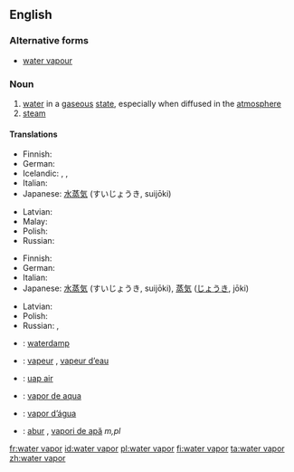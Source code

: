 ==English==

===Alternative forms===
* [[water vapour]]

===Noun===
{{wikipedia}}
{{en-noun|head=[[water]] [[vapor]]}}

# [[water]] in a [[gaseous]] [[state]], especially when diffused in the [[atmosphere]]
# [[steam]]

====Translations====
{{trans-top|water in a gaseous state}}
* Finnish: {{t-|fi|vesihöyry}}
* German: {{t+|de|Wasserdampf|m}}
* Icelandic: {{t-|is|loftraki|m}}, {{t-|is|vatnsgufa|f}}, {{t+|is|eimur|m}}
* Italian: {{t-|it|vapore acqueo|m}}
* Japanese: [[水蒸気]] (すいじょうき, suijōki)
{{trans-mid}}
* Latvian: {{t-|lv|ūdens tvaiks|m}}
* Malay: {{t-|ms|wap air}}
* Polish: {{t-|pl|para wodna|f}}
* Russian: {{t-|ru|водяной пар|m|tr=vod'anój par}}
{{trans-bottom}}

{{trans-top|steam}}
* Finnish: {{t-|fi|vesihöyry}}
* German: {{t+|de|Dampf|m}}
* Italian: {{t+|it|vapore|m}}
* Japanese: [[水蒸気]] (すいじょうき, suijōki), [[蒸気]] ([[じょうき]], jōki)
{{trans-mid}}
* Latvian: {{t-|lv|ūdens tvaiks|m}}
* Polish: {{t+|pl|para}}
* Russian: {{t-|ru|водяной пар|m|tr=vod'anój par}}, {{t+|ru|пар|m|tr=par}}
{{trans-bottom}}

{{checktrans-top}}
* {{ttbc|nl}}: [[waterdamp]] {{m}}
* {{ttbc|fr}}: [[vapeur]] {{f}}, [[vapeur d’eau]] {{f}}
* {{ttbc|id}}: [[uap air]]
{{trans-mid}}
* {{ttbc|ia}}: [[vapor de aqua]]
* {{ttbc|pt}}: [[vapor d’água]] {{m}}
* {{ttbc|ro}}: [[abur]] {{m}}, [[vapori de apă]] ''m,pl''
{{trans-bottom}}

[[fr:water vapor]]
[[id:water vapor]]
[[pl:water vapor]]
[[fi:water vapor]]
[[ta:water vapor]]
[[zh:water vapor]]